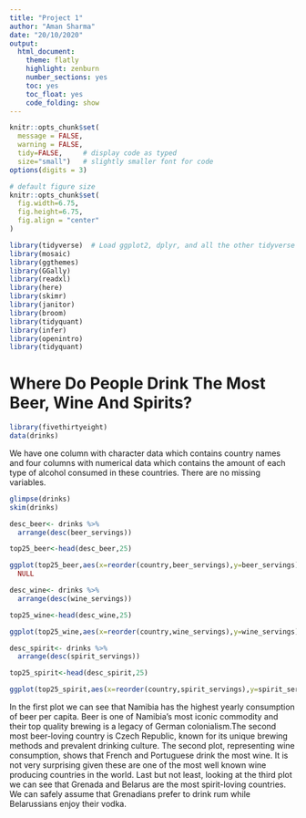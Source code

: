 ```yaml
---
title: "Project 1"
author: "Aman Sharma"
date: "20/10/2020"
output:
  html_document:
    theme: flatly
    highlight: zenburn
    number_sections: yes
    toc: yes
    toc_float: yes
    code_folding: show
---
```



```r
knitr::opts_chunk$set(
  message = FALSE, 
  warning = FALSE, 
  tidy=FALSE,     # display code as typed
  size="small")   # slightly smaller font for code
options(digits = 3)

# default figure size
knitr::opts_chunk$set(
  fig.width=6.75, 
  fig.height=6.75,
  fig.align = "center"
)
```


```r
library(tidyverse)  # Load ggplot2, dplyr, and all the other tidyverse packages
library(mosaic)
library(ggthemes)
library(GGally)
library(readxl)
library(here)
library(skimr)
library(janitor)
library(broom)
library(tidyquant)
library(infer)
library(openintro)
library(tidyquant)
```

# Where Do People Drink The Most Beer, Wine And Spirits?

```r
library(fivethirtyeight)
data(drinks)
```

We have one column with character data which contains country names and four columns with numerical data which contains the amount of each type of alcohol consumed in these countries. There are no missing variables.

```r
glimpse(drinks)
skim(drinks)
```

```r
desc_beer<- drinks %>% 
  arrange(desc(beer_servings))

top25_beer<-head(desc_beer,25)

ggplot(top25_beer,aes(x=reorder(country,beer_servings),y=beer_servings)) + geom_col(fill="brown") + labs(x="Country", y="Beer Servings", title="Top 25 Beer Consuming Countries") + coord_flip() + theme_clean() + 
  NULL


```

```r

desc_wine<- drinks %>% 
  arrange(desc(wine_servings))

top25_wine<-head(desc_wine,25)

ggplot(top25_wine,aes(x=reorder(country,wine_servings),y=wine_servings)) + geom_col(fill="maroon") + labs(x="Country", y="Wine Servings", title="Top 25 Wine Consuming Countries") + coord_flip() + theme_clean() + NULL


```

```r
desc_spirit<- drinks %>% 
  arrange(desc(spirit_servings))

top25_spirit<-head(desc_spirit,25)

ggplot(top25_spirit,aes(x=reorder(country,spirit_servings),y=spirit_servings)) + geom_col(fill="grey") + labs(x="Country", y="Spirit Servings", title="Top 25 Spirit Consuming Countries") + coord_flip() + theme_clean() + NULL

```

In the first plot we can see that Namibia has the highest yearly consumption of beer per capita. Beer is one of Namibia's most iconic commodity and their top quality brewing is a legacy of German colonialism.The second most beer-loving country is Czech Republic, known for its unique brewing methods and prevalent drinking culture. The second plot, representing wine consumption,  shows that French and Portuguese drink the most wine. It is not very surprising given these are one of the most well known wine producing countries in the world. Last but not least, looking at the third plot we can see that Grenada and Belarus are the most spirit-loving countries. We can safely assume that Grenadians prefer to drink rum while Belarussians enjoy their vodka.

